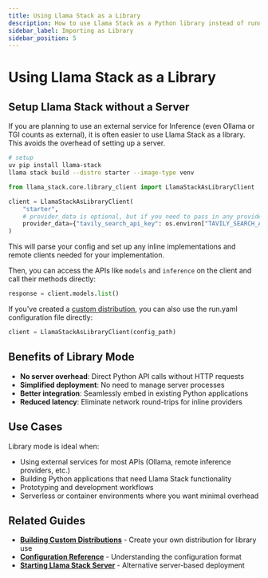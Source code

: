```yaml
---
title: Using Llama Stack as a Library
description: How to use Llama Stack as a Python library instead of running a server
sidebar_label: Importing as Library
sidebar_position: 5
---
```


# Using Llama Stack as a Library

## Setup Llama Stack without a Server

If you are planning to use an external service for Inference (even Ollama or TGI counts as external), it is often easier to use Llama Stack as a library.
This avoids the overhead of setting up a server.

```bash
# setup
uv pip install llama-stack
llama stack build --distro starter --image-type venv
```

```python
from llama_stack.core.library_client import LlamaStackAsLibraryClient

client = LlamaStackAsLibraryClient(
    "starter",
    # provider_data is optional, but if you need to pass in any provider specific data, you can do so here.
    provider_data={"tavily_search_api_key": os.environ["TAVILY_SEARCH_API_KEY"]},
)
```

This will parse your config and set up any inline implementations and remote clients needed for your implementation.

Then, you can access the APIs like `models` and `inference` on the client and call their methods directly:

```python
response = client.models.list()
```

If you've created a [custom distribution](./building_distro), you can also use the run.yaml configuration file directly:

```python
client = LlamaStackAsLibraryClient(config_path)
```

## Benefits of Library Mode

- **No server overhead**: Direct Python API calls without HTTP requests
- **Simplified deployment**: No need to manage server processes
- **Better integration**: Seamlessly embed in existing Python applications
- **Reduced latency**: Eliminate network round-trips for inline providers

## Use Cases

Library mode is ideal when:

- Using external services for most APIs (Ollama, remote inference providers, etc.)
- Building Python applications that need Llama Stack functionality
- Prototyping and development workflows
- Serverless or container environments where you want minimal overhead

## Related Guides

- **[Building Custom Distributions](./building_distro)** - Create your own distribution for library use
- **[Configuration Reference](./configuration)** - Understanding the configuration format
- **[Starting Llama Stack Server](./starting_llama_stack_server)** - Alternative server-based deployment
